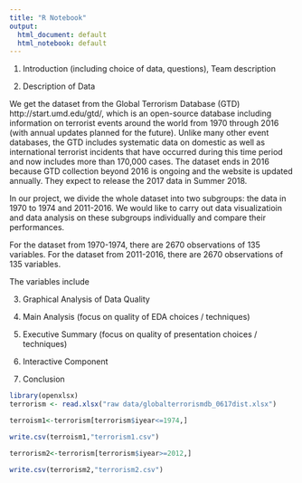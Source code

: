 ```yaml
---
title: "R Notebook"
output:
  html_document: default
  html_notebook: default
---
```

1. Introduction (including choice of data, questions), Team description

2. Description of Data

We get the dataset from the Global Terrorism Database (GTD) http://start.umd.edu/gtd/, which is an open-source database including information on terrorist events around the world from 1970 through 2016 (with annual updates planned for the future). Unlike many other event databases, the GTD includes systematic data on domestic as well as international terrorist incidents that have occurred during this time period and now includes more than 170,000 cases. The dataset ends in 2016 because GTD collection beyond 2016 is ongoing and the website is updated annually. They expect to release the 2017 data in Summer 2018. 

In our project, we divide the whole dataset into two subgroups: the data in 1970 to 1974 and 2011-2016. We would like to carry out data visualizatioin and data analysis on these subgroups individually and compare their performances.

For the dataset from 1970-1974, there are 2670 observations of 135 variables. For the dataset from 2011-2016, there are 2670 observations of 135 variables.

The variables include

3. Graphical Analysis of Data Quality

4. Main Analysis (focus on quality of EDA choices / techniques)


5. Executive Summary (focus on quality of presentation choices / techniques)


6. Interactive Component 

7. Conclusion

```r

library(openxlsx)
terrorism <- read.xlsx("raw data/globalterrorismdb_0617dist.xlsx")

terroism1<-terrorism[terrorism$iyear<=1974,]

write.csv(terroism1,"terrorism1.csv")

terrorism2<-terrorism[terrorism$iyear>=2012,]

write.csv(terrorism2,"terrorism2.csv")
```

